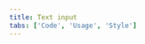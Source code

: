```yaml
---
title: Text input
tabs: ['Code', 'Usage', 'Style']
---
```


<ComponentCode
  name="Text input"
  component="text-input"
  variation="text-input"
  hasLightVersion
  hasReactVersion
  hasVueVersion="textinput--default"
  codepen="EJKNOw"
/>

<ComponentCode
  name="Text area"
  component="text-area"
  variation="text-area"
  hasLightVersion
  hasReactVersion
  hasVueVersion="textarea--default"
  codepen="JVXbQv"
/>

<ComponentDocs component="text-input" />

